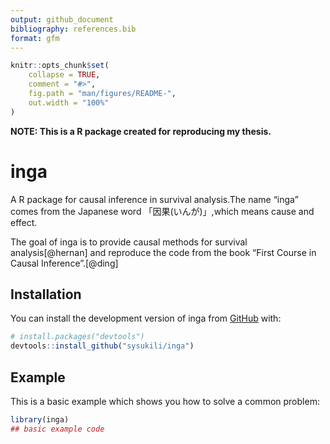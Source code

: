 ```yaml
---
output: github_document
bibliography: references.bib
format: gfm
---
```



<!-- README.md is generated from README.qmd. Please render that file -->

```r
knitr::opts_chunk$set(
    collapse = TRUE,
    comment = "#>",
    fig.path = "man/figures/README-",
    out.width = "100%"
)
```

**NOTE: This is a R package created for reproducing my thesis.**



# inga

<!-- badges: start -->

<!-- badges: end -->

A R package for causal inference in survival analysis.The name "inga" comes from the Japanese word 「因果(いんが)」,which means cause and effect.

The goal of inga is to provide causal methods for survival analysis[@hernan] and reproduce the code from the book "First Course in Causal Inference".[@ding]

## Installation

You can install the development version of inga from [GitHub](https://github.com/sysukili/inga) with:

``` r
# install.packages("devtools")
devtools::install_github("sysukili/inga")
```

## Example

This is a basic example which shows you how to solve a common problem:

```r
library(inga)
## basic example code
```
